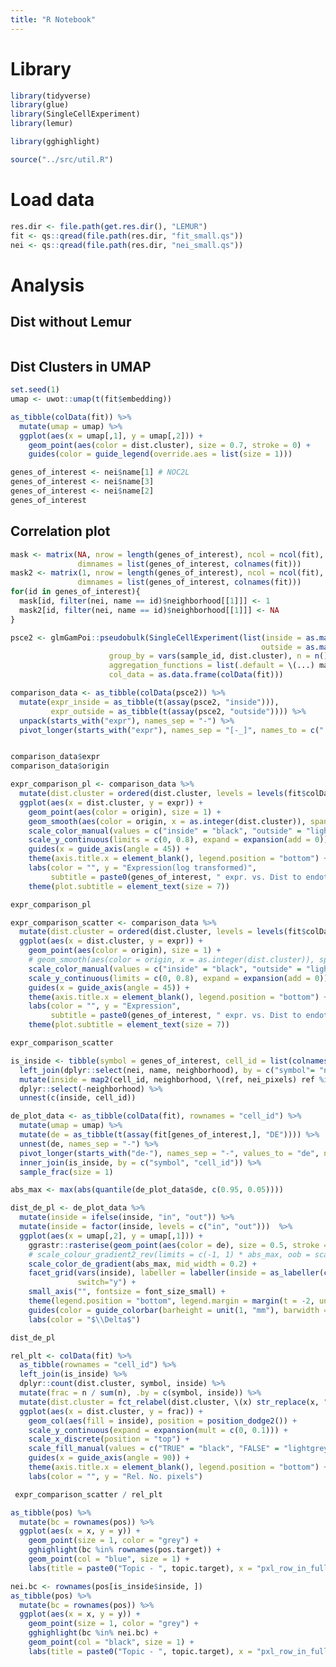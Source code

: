 ```yaml
---
title: "R Notebook"
---
```


# Library

```r
library(tidyverse)
library(glue)
library(SingleCellExperiment)
library(lemur)

library(gghighlight)

```

```r
source("../src/util.R")
```

# Load data

```r
res.dir <- file.path(get.res.dir(), "LEMUR")
fit <- qs::qread(file.path(res.dir, "fit_small.qs"))
nei <- qs::qread(file.path(res.dir, "nei_small.qs"))
```

# Analysis

## Dist without Lemur

```r

```

## Dist Clusters in UMAP

```r
set.seed(1)
umap <- uwot::umap(t(fit$embedding))
```

```r
as_tibble(colData(fit)) %>%
  mutate(umap = umap) %>%
  ggplot(aes(x = umap[,1], y = umap[,2])) +
    geom_point(aes(color = dist.cluster), size = 0.7, stroke = 0) +
    guides(color = guide_legend(override.aes = list(size = 1)))
```

```r
genes_of_interest <- nei$name[1] # NOC2L
genes_of_interest <- nei$name[3]
genes_of_interest <- nei$name[2]
genes_of_interest
```

## Correlation plot

```r

mask <- matrix(NA, nrow = length(genes_of_interest), ncol = ncol(fit), 
               dimnames = list(genes_of_interest, colnames(fit)))
mask2 <- matrix(1, nrow = length(genes_of_interest), ncol = ncol(fit), 
               dimnames = list(genes_of_interest, colnames(fit)))
for(id in genes_of_interest){
  mask[id, filter(nei, name == id)$neighborhood[[1]]] <- 1
  mask2[id, filter(nei, name == id)$neighborhood[[1]]] <- NA
}

psce2 <- glmGamPoi::pseudobulk(SingleCellExperiment(list(inside = as.matrix(logcounts(fit)[genes_of_interest,,drop=FALSE] * mask),
                                                        outside = as.matrix(logcounts(fit)[genes_of_interest,,drop=FALSE] * mask2))),
                      group_by = vars(sample_id, dist.cluster), n = n(),
                      aggregation_functions = list(.default = \(...) matrixStats::rowMeans2(..., na.rm = TRUE)),
                      col_data = as.data.frame(colData(fit)))

comparison_data <- as_tibble(colData(psce2)) %>%
  mutate(expr_inside = as_tibble(t(assay(psce2, "inside"))),
         expr_outside = as_tibble(t(assay(psce2, "outside")))) %>%
  unpack(starts_with("expr"), names_sep = "-") %>%
  pivot_longer(starts_with("expr"), names_sep = "[-_]", names_to = c(".value", "origin", "symbol")) 


comparison_data$expr
comparison_data$origin

expr_comparison_pl <- comparison_data %>%
  mutate(dist.cluster = ordered(dist.cluster, levels = levels(fit$colData$dist.cluster))) %>% 
  ggplot(aes(x = dist.cluster, y = expr)) +
    geom_point(aes(color = origin), size = 1) +
    geom_smooth(aes(color = origin, x = as.integer(dist.cluster)), span = 1.5, se = FALSE, linewidth = 2) +
    scale_color_manual(values = c("inside" = "black", "outside" = "lightgrey"), labels = c("inside" = "pixels in neighborhood", "outside" = "All other pixels")) +
    scale_y_continuous(limits = c(0, 0.8), expand = expansion(add = 0)) +
    guides(x = guide_axis(angle = 45)) +
    theme(axis.title.x = element_blank(), legend.position = "bottom") +
    labs(color = "", y = "Expression(log transformed)",
         subtitle = paste0(genes_of_interest, " expr. vs. Dist to endothelial cell"))  +
    theme(plot.subtitle = element_text(size = 7))

expr_comparison_pl
```

```r
expr_comparison_scatter <- comparison_data %>%
  mutate(dist.cluster = ordered(dist.cluster, levels = levels(fit$colData$dist.cluster))) %>% 
  ggplot(aes(x = dist.cluster, y = expr)) +
    geom_point(aes(color = origin), size = 1) +
    # geom_smooth(aes(color = origin, x = as.integer(dist.cluster)), span = 1.5, se = FALSE, linewidth = 2) +
    scale_color_manual(values = c("inside" = "black", "outside" = "lightgrey"), labels = c("inside" = "pixels in neighborhood", "outside" = "All other pixels")) +
    scale_y_continuous(limits = c(0, 0.8), expand = expansion(add = 0)) +
    guides(x = guide_axis(angle = 45)) +
    theme(axis.title.x = element_blank(), legend.position = "bottom") +
    labs(color = "", y = "Expression",
         subtitle = paste0(genes_of_interest, " expr. vs. Dist to endothelial cell"))  +
    theme(plot.subtitle = element_text(size = 7))

expr_comparison_scatter
```

```r
is_inside <- tibble(symbol = genes_of_interest, cell_id = list(colnames(fit))) %>%
  left_join(dplyr::select(nei, name, neighborhood), by = c("symbol"= "name")) %>%
  mutate(inside = map2(cell_id, neighborhood, \(ref, nei_pixels) ref %in% nei_pixels)) %>%
  dplyr::select(-neighborhood) %>%
  unnest(c(inside, cell_id))

de_plot_data <- as_tibble(colData(fit), rownames = "cell_id") %>%
  mutate(umap = umap) %>%
  mutate(de = as_tibble(t(assay(fit[genes_of_interest,], "DE")))) %>%
  unnest(de, names_sep = "-") %>%
  pivot_longer(starts_with("de-"), names_sep = "-", values_to = "de", names_to = c(NA, "symbol")) %>%
  inner_join(is_inside, by = c("symbol", "cell_id")) %>%
  sample_frac(size = 1) 

abs_max <- max(abs(quantile(de_plot_data$de, c(0.95, 0.05))))

dist_de_pl <- de_plot_data %>%
  mutate(inside = ifelse(inside, "in", "out")) %>%
  mutate(inside = factor(inside, levels = c("in", "out")))  %>%
  ggplot(aes(x = umap[,2], y = umap[,1])) +
    ggrastr::rasterise(geom_point(aes(color = de), size = 0.5, stroke = 0), dpi = 600) +
    # scale_colour_gradient2_rev(limits = c(-1, 1) * abs_max, oob = scales::squish, breaks = c(-1, 0, 1) * signif_to_zero(abs_max, 1), mid = "lightgrey") +
    scale_color_de_gradient(abs_max, mid_width = 0.2) +
    facet_grid(vars(inside), labeller = labeller(inside = as_labeller(c("in" = "pixels in Neighb.", "out" = "All other pixels"))),
               switch="y") +
    small_axis("", fontsize = font_size_small) +
    theme(legend.position = "bottom", legend.margin = margin(t = -2, unit = "mm")) +
    guides(color = guide_colorbar(barheight = unit(1, "mm"), barwidth = unit(15, "mm"), title.vjust = 1)) +
    labs(color = "$\\Delta$")

dist_de_pl
```

```r
rel_plt <- colData(fit) %>%
  as_tibble(rownames = "cell_id") %>%
  left_join(is_inside) %>%
  dplyr::count(dist.cluster, symbol, inside) %>%
  mutate(frac = n / sum(n), .by = c(symbol, inside)) %>%
  mutate(dist.cluster = fct_relabel(dist.cluster, \(x) str_replace(x, ",", ", "))) %>%
  ggplot(aes(x = dist.cluster, y = frac)) +
    geom_col(aes(fill = inside), position = position_dodge2()) +
    scale_y_continuous(expand = expansion(mult = c(0, 0.1))) +
    scale_x_discrete(position = "top") +
    scale_fill_manual(values = c("TRUE" = "black", "FALSE" = "lightgrey")) +
    guides(x = guide_axis(angle = 90)) +
    theme(axis.title.x = element_blank(), legend.position = "bottom") +
    labs(color = "", y = "Rel. No. pixels")

 expr_comparison_scatter / rel_plt 
```

```r
as_tibble(pos) %>%
  mutate(bc = rownames(pos)) %>%
  ggplot(aes(x = x, y = y)) +
    geom_point(size = 1, color = "grey") +
    gghighlight(bc %in% rownames(pos.target)) +
    geom_point(col = "blue", size = 1) +
    labs(title = paste0("Topic - ", topic.target), x = "pxl_row_in_fullres", y = "pxl_col_in_fullres")

nei.bc <- rownames(pos[is_inside$inside, ])
as_tibble(pos) %>%
  mutate(bc = rownames(pos)) %>%
  ggplot(aes(x = x, y = y)) +
    geom_point(size = 1, color = "grey") +
    gghighlight(bc %in% nei.bc) +
    geom_point(col = "black", size = 1) +
    labs(title = paste0("Topic - ", topic.target), x = "pxl_row_in_fullres", y = "pxl_col_in_fullres")

```

\
